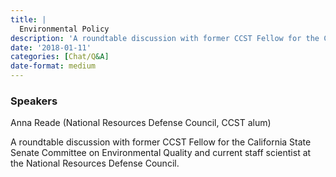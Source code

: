 ```yaml
---
title: |
  Environmental Policy
description: 'A roundtable discussion with former CCST Fellow for the California State Senate Committee on Environmental Quality and current staff scientist at the National Resources Defense Council.'
date: '2018-01-11'
categories: [Chat/Q&A]
date-format: medium 
---
```



### Speakers  
Anna Reade (National Resources Defense Council, CCST alum)

A roundtable discussion with former CCST Fellow for the California State Senate Committee on Environmental Quality and current staff scientist at the National Resources Defense Council.


